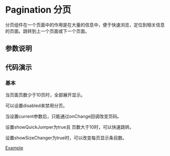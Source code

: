 
# Pagination 分页

<Subtitle>分页组件在一个页面中的作用是在大量的信息中，便于快速浏览，定位到相关信息的页面。跳转到上一个页面或下一个页面。</Subtitle>

## 参数说明

<ArgsTable of={Pagination} />

## 代码演示

### 基本

当页面页数少于10页时，全部展开显示。

可以设置disabled来禁用分页。

当设置current参数后，只能通过onChange回调改变页码。

设置showQuickJumper为true且 页数大于10时，可以快速跳转。

设置showSizeChanger为true时，可以改变每页显示条目数。

[Example](/?path=/story/functional-components-pagination--default)
